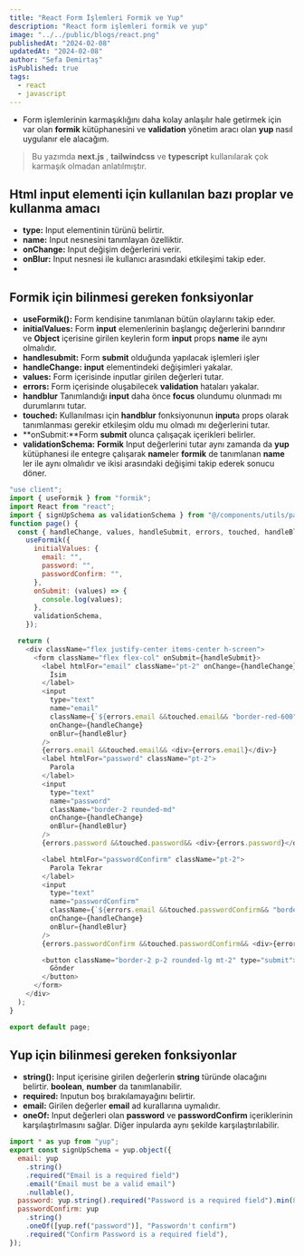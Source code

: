 ```yaml
---
title: "React Form İşlemleri Formik ve Yup"
description: "React form işlemleri formik ve yup"
image: "../../public/blogs/react.png"
publishedAt: "2024-02-08"
updatedAt: "2024-02-08"
author: "Sefa Demirtaş"
isPublished: true
tags:
  - react
  - javascript
---
```


- Form işlemlerinin karmaşıklığını daha kolay anlaşılır hale getirmek için var olan **formik** kütüphanesini ve **validation** yönetim aracı olan **yup** nasıl uygulanır ele alacağım.
> Bu yazımda **next.js** , **tailwindcss** ve **typescript** kullanılarak çok karmaşık olmadan anlatılmıştır.


## Html input elementi için kullanılan bazı proplar ve kullanma amacı
- **type:** Input elementinin türünü belirtir.
- **name:** Input nesnesini tanımlayan özelliktir.
- **onChange:** Input değişim değerlerini verir.
- **onBlur:** Input nesnesi ile kullanıcı arasındaki etkileşimi takip eder.
- 

## Formik için bilinmesi gereken fonksiyonlar
- **useFormik():** Form kendisine tanımlanan bütün olaylarını takip eder. 
- **initialValues:** Form **input** elemenlerinin başlangıç değerlerini barındırır ve **Object** içerisine girilen keylerin form **input** props **name** ile aynı olmalıdır.
- **handlesubmit:** Form **submit** olduğunda yapılacak işlemleri işler
- **handleChange:**  **input** elementindeki değişimleri yakalar.
- **values:** Form içerisinde inputlar girilen değerleri tutar.
- **errors:** Form içerisinde oluşabilecek **validation** hataları yakalar.
- **handblur** Tanımlandığı **input** daha önce **focus** olundumu olunmadı mı durumlarını tutar.
- **touched:** Kullanılması için **handblur** fonksiyonunun **input**a props olarak tanımlanması gerekir etkileşim oldu mu olmadı mı değerlerini tutar.
- **onSubmit:**Form **submit** olunca çalışaçak içerikleri belirler.
- **validationSchema:** **Formik** Input değerlerini tutar aynı zamanda da **yup** kütüphanesi ile entegre çalışarak **name**ler **formik** de tanımlanan **name** ler ile aynı olmalıdır ve ikisi arasındaki değişimi takip ederek sonucu döner.

```js title="Example.tsx"
"use client";
import { useFormik } from "formik";
import React from "react";
import { signUpSchema as validationSchema } from "@/components/utils/page";
function page() {
  const { handleChange, values, handleSubmit, errors, touched, handleBlur } =
    useFormik({
      initialValues: {
        email: "",
        password: "",
        passwordConfirm: "",
      },
      onSubmit: (values) => {
        console.log(values);
      },
      validationSchema,
    });

  return (
    <div className="flex justify-center items-center h-screen">
      <form className="flex flex-col" onSubmit={handleSubmit}>
        <label htmlFor="email" className="pt-2" onChange={handleChange}>
          İsim
        </label>
        <input
          type="text"
          name="email"
          className={`${errors.email &&touched.email&& "border-red-600"} border-2 rounded-md`}
          onChange={handleChange}
          onBlur={handleBlur}
        />
        {errors.email &&touched.email&& <div>{errors.email}</div>}
        <label htmlFor="password" className="pt-2">
          Parola
        </label>
        <input
          type="text"
          name="password"
          className="border-2 rounded-md"
          onChange={handleChange}
          onBlur={handleBlur}
        />
        {errors.password &&touched.password&& <div>{errors.password}</div>}

        <label htmlFor="passwordConfirm" className="pt-2">
          Parola Tekrar
        </label>
        <input
          type="text"
          name="passwordConfirm"
          className={`${errors.email &&touched.passwordConfirm&& "border-red-600"} border-2 rounded-md`}
          onChange={handleChange}
          onBlur={handleBlur}
        />
        {errors.passwordConfirm &&touched.passwordConfirm&& <div>{errors.passwordConfirm}</div>}

        <button className="border-2 p-2 rounded-lg mt-2" type="submit">
          Gönder
        </button>
      </form>
    </div>
  );
}

export default page;
```

## Yup için bilinmesi gereken fonksiyonlar

- **string():** Input içerisine girilen değerlerin **string** türünde olacağını belirtir. **boolean**, **number** da tanımlanabilir.
- **required:** Inputun boş bırakılamayağını belirtir.
- **email:** Girilen değerler **email** ad kurallarına uymalıdır.
- **oneOf:** Input değerleri olan  **password** ve **passwordConfirm** içeriklerinin karşılaştırlmasını sağlar. Diğer inpularda aynı şekilde karşılaştırılabilir.

```js title="validation.ts" 
import * as yup from "yup";
export const signUpSchema = yup.object({
  email: yup
    .string()
    .required("Email is a required field")
    .email("Email must be a valid email")
    .nullable(),
  password: yup.string().required("Password is a required field").min(8,"8 characters").nullable(),
  passwordConfirm: yup
    .string()
    .oneOf([yup.ref("password")], "Passwordn't confirm")
    .required("Confirm Password is a required field"),
});
```